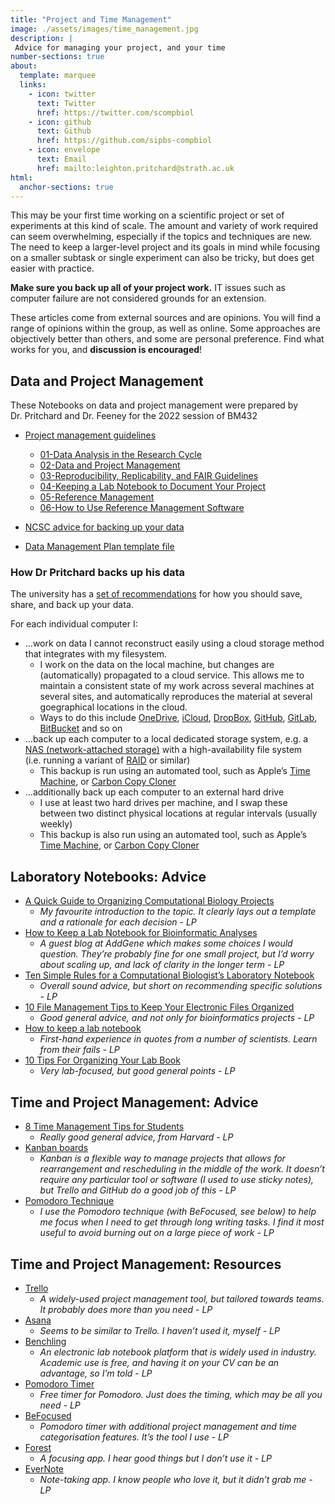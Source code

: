 ```yaml
---
title: "Project and Time Management"
image: ./assets/images/time_management.jpg
description: |
 Advice for managing your project, and your time
number-sections: true
about:
  template: marquee
  links:
    - icon: twitter
      text: Twitter
      href: https://twitter.com/scompbiol
    - icon: github
      text: Github
      href: https://github.com/sipbs-compbiol
    - icon: envelope
      text: Email
      href: mailto:leighton.pritchard@strath.ac.uk
html:
  anchor-sections: true
---
```


This may be your first time working on a scientific project or set of experiments at this kind of scale. The amount and variety of work required can seem overwhelming, especially if the topics and techniques are new. The need to keep a larger-level project and its goals in mind while focusing on a smaller subtask or single experiment can also be tricky, but does get easier with practice.

::: {.callout-warning}
**Make sure you back up all of your project work.** IT issues such as computer failure are not considered grounds for an extension.
:::

::: {.callout-caution}
These articles come from external sources and are opinions. You will find a range of opinions within the group, as well as online. Some approaches are objectively better than others, and some are personal preference. Find what works for you, and **discussion is encouraged**!
:::

## Data and Project Management

These Notebooks on data and project management were prepared by Dr. Pritchard and Dr. Feeney for the 2022 session of BM432

- [Project management guidelines](https://sipbs-compbiol.github.io/BM432/notebooks/03-data_management_workshop.html) 
    - [01-Data Analysis in the Research Cycle](https://sipbs-compbiol.github.io/BM432/notebooks/03-01-data_analysis.html)
    - [02-Data and Project Management](https://sipbs-compbiol.github.io/BM432/notebooks/03-02-project_management.html)
    - [03-Reproducibility, Replicability, and FAIR Guidelines](https://sipbs-compbiol.github.io/BM432/notebooks/03-03-reproducibility.html)
    - [04-Keeping a Lab Notebook to Document Your Project](https://sipbs-compbiol.github.io/BM432/notebooks/03-04-keeping_a_lab_notebook.html)
    - [05-Reference Management](https://sipbs-compbiol.github.io/BM432/notebooks/03-05-reference_management.html)
    - [06-How to Use Reference Management Software](https://sipbs-compbiol.github.io/BM432/notebooks/03-06-using_a_reference_manager.html)

- [NCSC advice for backing up your data](https://www.ncsc.gov.uk/collection/top-tips-for-staying-secure-online/always-back-up-your-most-important-data)

- [Data Management Plan template file](assets/docs/GenericDMPTemplatev5.docx)

### How Dr Pritchard backs up his data

::: {.callout-tip}
The university has a [set of recommendations](https://www.strath.ac.uk/professionalservices/informationservices/it/saveshare/) for how you should save, share, and back up your data.
:::

For each individual computer I:

- …work on data I cannot reconstruct easily using a cloud storage method that integrates with my filesystem.
  - I work on the data on the local machine, but changes are (automatically) propagated to a cloud service. This allows me to maintain a consistent state of my work across several machines at several sites, and automatically reproduces the material at several goegraphical locations in the cloud.
  - Ways to do this include [OneDrive](https://www.microsoft.com/en-gb/microsoft-365/onedrive/online-cloud-storage), [iCloud](https://www.icloud.com/), [DropBox](https://www.dropbox.com/), [GitHub](https://www.dropbox.com/), [GitLab](https://gitlab.com/users/sign_in), [BitBucket](https://bitbucket.org/) and so on
- …back up each computer to a local dedicated storage system, e.g. a [NAS (network-attached storage)](https://en.wikipedia.org/wiki/Network-attached_storage) with a high-availability file system (i.e. running a variant of [RAID](https://en.wikipedia.org/wiki/RAID) or similar)
  - This backup is run using an automated tool, such as Apple's [Time Machine](https://support.apple.com/en-gb/HT201250), or [Carbon Copy Cloner](https://bombich.com/download)
- …additionally back up each computer to an external hard drive
  - I use at least two hard drives per machine, and I swap these between two distinct physical locations at regular intervals (usually weekly)
  - This backup is also run using an automated tool, such as Apple's [Time Machine](https://support.apple.com/en-gb/HT201250), or [Carbon Copy Cloner](https://bombich.com/download)


## Laboratory Notebooks: Advice

- [A Quick Guide to Organizing Computational Biology Projects](https://doi.org/10.1371/journal.pcbi.1000424) 
  - _My favourite introduction to the topic. It clearly lays out a template and a rationale for each decision - LP_
- [How to Keep a Lab Notebook for Bioinformatic Analyses](https://blog.addgene.org/how-to-keep-a-lab-notebook-for-bioinformatic-analyses) 
  - _A guest blog at AddGene which makes some choices I would question. They're probably fine for one small project, but I'd worry about scaling up, and lack of clarity in the longer term - LP_
- [Ten Simple Rules for a Computational Biologist's Laboratory Notebook](https://journals.plos.org/ploscompbiol/article?id=10.1371/journal.pcbi.1004385) 
  - _Overall sound advice, but short on recommending specific solutions - LP_
- [10 File Management Tips to Keep Your Electronic Files Organized](https://www.liveabout.com/computer-file-management-tips-2948083) 
  - _Good general advice, and not only for bioinformatics projects - LP_
- [How to keep a lab notebook](https://www.science.org/content/article/how-keep-lab-notebook) 
  - _First-hand experience in quotes from a number of scientists. Learn from their fails - LP_ 
- [10 Tips For Organizing Your Lab Book](https://bitesizebio.com/11068/10-tips-for-organizing-your-lab-book/) 
  - _Very lab-focused, but good general points - LP_

## Time and Project Management: Advice

- [8 Time Management Tips for Students](https://summer.harvard.edu/blog/8-time-management-tips-for-students/)
  - _Really good general advice, from Harvard - LP_
- [Kanban boards](https://en.wikipedia.org/wiki/Kanban_board)
  - _Kanban is a flexible way to manage projects that allows for rearrangement and rescheduling in the middle of the work. It doesn't require any particular tool or software (I used to use sticky notes), but Trello and GitHub do a good job of this - LP_
- [Pomodoro Technique](https://en.wikipedia.org/wiki/Pomodoro_Technique)
  - _I use the Pomodoro technique (with BeFocused, see below) to help me focus when I need to get through long writing tasks. I find it most useful to avoid burning out on a large piece of work - LP_

## Time and Project Management: Resources

- [Trello](https://trello.com/)
  - _A widely-used project management tool, but tailored towards teams. It probably does more than you need - LP_
- [Asana](https://asana.com/)
  - _Seems to be similar to Trello. I haven't used it, myself - LP_
- [Benchling](https://www.benchling.com/)
  - _An electronic lab notebook platform that is widely used in industry. Academic use is free, and having it on your CV can be an advantage, so I'm told - LP_
- [Pomodoro Timer](https://pomofocus.io/)
  - _Free timer for Pomodoro. Just does the timing, which may be all you need - LP_
- [BeFocused](https://apps.apple.com/us/app/be-focused-focus-timer/id973130201)
  - _Pomodoro timer with additional project management and time categorisation features. It's the tool I use - LP_
- [Forest](https://www.forestapp.cc/)
  - _A focusing app. I hear good things but I don't use it - LP_
- [EverNote](https://evernote.com/)
  - _Note-taking app. I know people who love it, but it didn't grab me - LP_

